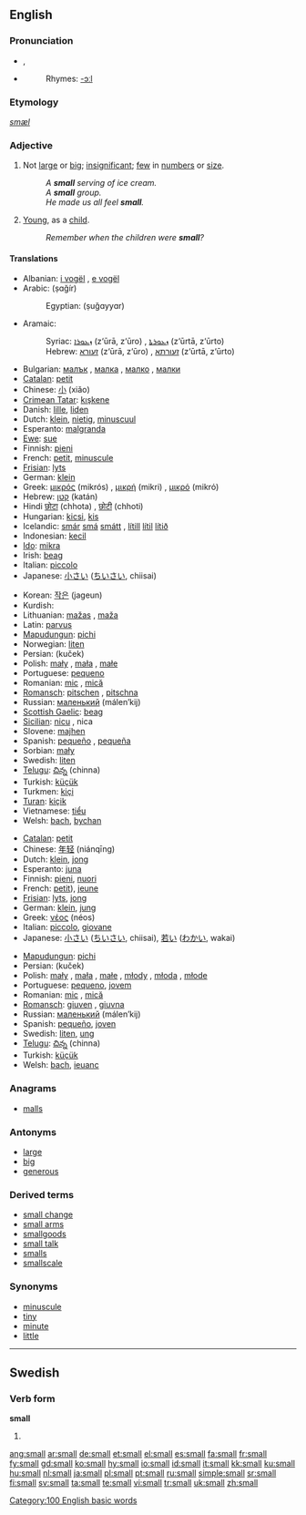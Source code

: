 {{see|smäll}}
{{wikipedia|dab=small}}
==English==

{{rank|country|course|side|222|small|cannot|father|nor}}

===Pronunciation===
* {{IPA|/smɔːl/}}, {{SAMPA|/smO:l/}}
* {{audio|en-us-small.ogg|Audio (US)}}
*: Rhymes: [[Rhymes:English:-ɔːl|-ɔːl]]

===Etymology===
{{OE.}} ''[[smæl]]''

===Adjective===
{{en-adj|er}}

# Not [[large]] or [[big]]; [[insignificant]]; [[few]] in [[numbers]] or [[size]].
#: ''A '''small''' serving of ice cream.''
#: ''A '''small''' group.''
#: ''He made us all feel '''small'''.''
# {{figurative}} [[young|Young]], as a [[child]].
#: ''Remember when the children were '''small'''?''

====Translations====
{{trans-top|small}}
* Albanian: [[i vogël]] {{m}}, [[e vogël]] {{f}}
* Arabic: {{ARchar|[[صغير]]}} (ṣɑğír)
*: Egyptian: {{ARchar|[[صغير]]}} (ṣuğɑyyɑr)
* Aramaic:
*: Syriac: [[ܙܥܘܪܐ]] (z‘ūrā, z‘ūro) {{m}}, [[ܙܥܘܪܬܐ]] (z‘ūrtā, z‘ūrto) {{f}}
*: Hebrew: [[זעורא]] (z‘ūrā, z‘ūro) {{m}}, [[זעורתא]] (z‘ūrtā, z‘ūrto) {{f}}
* Bulgarian: [[малък]] {{m}}, [[малка]] {{f}}, [[малко]] {{n}}, [[малки]] {{p}}
* [[Catalan]]: [[petit]]
* Chinese: [[小]] (xiǎo)
* [[Crimean Tatar]]: [[kışkene]]
* Danish: [[lille]], [[liden]]
* Dutch: [[klein]], [[nietig]], [[minuscuul]]
* Esperanto: [[malgranda]]
* [[Ewe]]: [[sue]]
* Finnish: [[pieni]]
* French: [[petit]], [[minuscule]]
* [[Frisian]]: [[lyts]]
* German: [[klein]]
* Greek: [[μικρός]] (mikrós) {{m}}, [[μικρή]] (mikri) {{f}}, [[μικρό]] (mikrό) {{n}}
* Hebrew: [[קטן]] (katán)
* Hindi [[छोटा]] (chhota) {{m}}, [[छोटी]] (chhoti) {{f}} 
* Hungarian: [[kicsi]], [[kis]]
* Icelandic: [[smár]] {{m}} [[smá]] {{f}} [[smátt]] {{n}}, [[lítill]] {{m}} [[lítil]] {{f}} [[lítið]] {{n}}
* Indonesian: [[kecil]]
* [[Ido]]: [[mikra]]
* Irish: [[beag]]
* Italian: [[piccolo]]
* Japanese: [[小さい]] ([[ちいさい]], chiisai)
{{trans-mid}}
* Korean: [[작은]] (jageun)
* Kurdish: {{KUchar|[[بچووک]]}}
* Lithuanian: [[mažas]] {{m}}, [[maža]] {{f|n}}
* Latin: [[parvus]]
* [[Mapudungun]]: [[pichi]]
* Norwegian: [[liten]]
* Persian: {{FAchar|[[کوچک]]}} (kuček)
* Polish: [[mały]] {{m}}, [[mała]] {{f}}, [[małe]] {{n}}
* Portuguese: [[pequeno]]
* Romanian: [[mic]] {{m}}, [[mică]] {{f}}
* [[Romansch]]: [[pitschen]] {{m}}, [[pitschna]] {{f}}
* Russian: [[маленький]] (málen’kij)
* [[Scottish Gaelic]]: [[beag]]
* [[Sicilian]]: [[nicu]] {{m}}, nica {{f}}
* Slovene: [[majhen]]
* Spanish: [[pequeño]] {{m}}, [[pequeña]] {{f}}
* Sorbian: [[mały]]
* Swedish: [[liten]]
* [[Telugu]]: [[చిన్న]] (chinna)
* Turkish: [[küçük]]
* Turkmen: [[kiçi]]
* [[Turan]]: [[kiçik]]
* Vietnamese: [[tiểu]]
* Welsh: [[bach]], [[bychan]]
{{trans-bottom}}

{{trans-top|young}}
* [[Catalan]]: [[petit]]
* Chinese: [[年轻]] (niánqīng)
* Dutch: [[klein]], [[jong]]
* Esperanto: [[juna]]
* Finnish: [[pieni]], [[nuori]]
* French: [[petit]]), [[jeune]]
* [[Frisian]]: [[lyts]], [[jong]]
* German: [[klein]], [[jung]]
* Greek: [[νέος]] (néos) {{m}}
* Italian: [[piccolo]], [[giovane]]
* Japanese: [[小さい]] ([[ちいさい]], chiisai), [[若い]] ([[わかい]], wakai)
{{trans-mid}}
* [[Mapudungun]]: [[pichi]]
* Persian: {{FAchar|[[کوچِک]]}} (kuček)
* Polish: [[mały]] {{m}}, [[mała]] {{f}}, [[małe]] {{n}}, [[młody]] {{m}}, [[młoda]] {{f}}, [[młode]] {{n}}
* Portuguese: [[pequeno]], [[jovem]]
* Romanian: [[mic]] {{m}}, [[mică]] {{f}}
* [[Romansch]]: [[giuven]] {{m}}, [[giuvna]] {{f}}
* Russian: [[маленький]] (málen’kij)
* Spanish: [[pequeño]], [[joven]]
* Swedish: [[liten]], [[ung]]
* [[Telugu]]: [[చిన్న]] (chinna)
* Turkish: [[küçük]]
* Welsh: [[bach]], [[ieuanc]]
{{trans-bottom}}

===Anagrams===
* [[malls]]

===Antonyms===
* [[large]]
* [[big]]
* [[generous]]

===Derived terms===
* [[small change]]
* [[small arms]]
* [[smallgoods]]
* [[small talk]]
* [[smalls]]
* [[smallscale]]

===Synonyms===
{{saurus|tiny}}
* [[minuscule]]
* [[tiny]]
* [[minute]]
* [[little]]

[[Category:100 English basic words]]

----

==Swedish==

===Verb form===
'''small'''

# {{sv-verb-form-past|smälla}}

[[ang:small]]
[[ar:small]]
[[de:small]]
[[et:small]]
[[el:small]]
[[es:small]]
[[fa:small]]
[[fr:small]]
[[fy:small]]
[[gd:small]]
[[ko:small]]
[[hy:small]]
[[io:small]]
[[id:small]]
[[it:small]]
[[kk:small]]
[[ku:small]]
[[hu:small]]
[[nl:small]]
[[ja:small]]
[[pl:small]]
[[pt:small]]
[[ru:small]]
[[simple:small]]
[[sr:small]]
[[fi:small]]
[[sv:small]]
[[ta:small]]
[[te:small]]
[[vi:small]]
[[tr:small]]
[[uk:small]]
[[zh:small]]